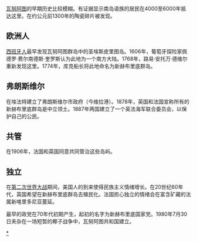 {{unreferenced|time=2014-07-26T13:28:27+00:00}}
[[瓦努阿图|瓦努阿图]]的早期历史比较模糊。有证据显示南岛语族的居民在4000至6000年抵达这里。在约公元前1300年的陶瓷碎片被发现。

==欧洲人==
[[西班牙人|西班牙人]]最早发现瓦努阿图群岛中的圣埃斯皮里图岛。1606年，葡萄牙探险家佩德罗·费尔南德斯·奎罗斯认为此地为一个南方大陆。1768年，路易·安托万·德维尔重新发现这里。1774年，库克船长将此地命名为新赫布里底群岛。

==弗朗斯维尔==
在埃法特建立了弗朗斯维尔市政府（今维拉港）。1878年，英国和法国宣称所有的新赫布里底群岛是中立领土。1887年两国建立了一个英法海军联合委员会，以保护自己的公民。

==共管==
在1906年，法国和英国同意共同管治这些岛屿。

==独立==
在[[第二次世界大战|第二次世界大战]]期间，美国人的到来使得民族主义情绪增长。在20世纪60年代，英国希望在新赫布里底群岛去殖民化。法国担心独立的情绪会在富含矿藏的法属新喀里多尼亚蔓延。

最早的政党在70年代初期产生，起初的名字为新赫布里底国家党。1980年7月30日夹杂在一场短暂的椰子战争中，瓦努阿图共和国建立。

{{大洋洲题目|历史}}
[[Category:瓦努阿圖歷史|*]]